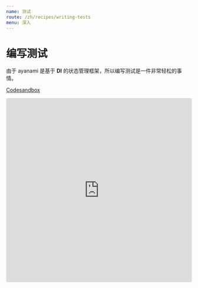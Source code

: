 ```yaml
---
name: 测试
route: /zh/recipes/writing-tests
menu: 深入
---
```


# 编写测试
由于 ayanami 是基于 **DI** 的状态管理框架，所以编写测试是一件非常轻松的事情。

[Codesandbox](https://codesandbox.io/s/ayanami-recipes-writing-tests-4znlp)

<iframe
  src="https://codesandbox.io/embed/ayanami-recipes-writing-tests-4znlp?fontsize=14&hidenavigation=1&module=%2Fsrc%2F__tests__%2Fapp.module.spec.ts&previewwindow=tests&theme=dark"
  style="width:100%; height:500px; border:0; border-radius: 4px; overflow:hidden;"
  title="ayanami-recipes-writing-tests"
  allow="geolocation; microphone; camera; midi; vr; accelerometer; gyroscope; payment; ambient-light-sensor; encrypted-media; usb"
  sandbox="allow-modals allow-forms allow-popups allow-scripts allow-same-origin"
></iframe>